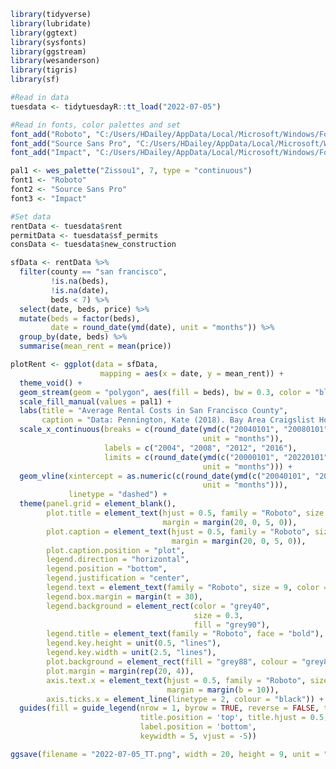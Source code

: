 ```r
library(tidyverse)
library(lubridate)
library(ggtext)
library(sysfonts)
library(ggstream)
library(wesanderson)
library(tigris)
library(sf)
```

```r
#Read in data
tuesdata <- tidytuesdayR::tt_load("2022-07-05")

#Read in fonts, color palettes and set
font_add("Roboto", "C:/Users/HDailey/AppData/Local/Microsoft/Windows/Fonts/Roboto-Regular.ttf", "C:/Users/HDailey/AppData/Local/Microsoft/Windows/Fonts/Roboto-Bold.ttf")
font_add("Source Sans Pro", "C:/Users/HDailey/AppData/Local/Microsoft/Windows/Fonts/SourceSansPro-Regular.ttf", "C:/Users/HDailey/AppData/Local/Microsoft/Windows/Fonts/SourceSansPro-Bold.ttf")
font_add("Impact", "C:/Users/HDailey/AppData/Local/Microsoft/Windows/Fonts/Impact.ttf")

pal1 <- wes_palette("Zissou1", 7, type = "continuous")
font1 <- "Roboto"
font2 <- "Source Sans Pro"
font3 <- "Impact"

#Set data
rentData <- tuesdata$rent
permitData <- tuesdata$sf_permits
consData <- tuesdata$new_construction

sfData <- rentData %>%
  filter(county == "san francisco",
         !is.na(beds),
         !is.na(date),
         beds < 7) %>%
  select(date, beds, price) %>%
  mutate(beds = factor(beds),
         date = round_date(ymd(date), unit = "months")) %>%
  group_by(date, beds) %>%
  summarise(mean_rent = mean(price))
```


```r
plotRent <- ggplot(data = sfData,
                    mapping = aes(x = date, y = mean_rent)) +
  theme_void() +
  geom_stream(geom = "polygon", aes(fill = beds), bw = 0.3, color = "black", lwd = 0.25) +
  scale_fill_manual(values = pal1) +
  labs(title = "Average Rental Costs in San Francisco County",
       caption = "Data: Pennington, Kate (2018). Bay Area Craigslist Housing Posts, 2000-2018.") +
  scale_x_continuous(breaks = c(round_date(ymd(c("20040101", "20080101", "20120101", "20160101")),
                                           unit = "months")),
                     labels = c("2004", "2008", "2012", "2016"),
                     limits = c(round_date(ymd(c("20000101", "20220101")),
                                           unit = "months"))) +
  geom_vline(xintercept = as.numeric(c(round_date(ymd(c("20040101", "20080101", "20120101", "20160101")),
                                           unit = "months"))),
             linetype = "dashed") + 
  theme(panel.grid = element_blank(),
        plot.title = element_text(hjust = 0.5, family = "Roboto", size = 28, face = "bold",
                                  margin = margin(20, 0, 5, 0)),
        plot.caption = element_text(hjust = 0.5, family = "Roboto", size = 10, colour = "grey40",
                                    margin = margin(20, 0, 5, 0)),
        plot.caption.position = "plot",
        legend.direction = "horizontal",
        legend.position = "bottom",
        legend.justification = "center",
        legend.text = element_text(family = "Roboto", size = 9, color = "grey40", face = "bold"),
        legend.box.margin = margin(t = 30),
        legend.background = element_rect(color = "grey40",
                                         size = 0.3,
                                         fill = "grey90"),
        legend.title = element_text(family = "Roboto", face = "bold"), 
        legend.key.height = unit(0.5, "lines"),
        legend.key.width = unit(2.5, "lines"),
        plot.background = element_rect(fill = "grey88", colour = "grey88"),
        plot.margin = margin(rep(20, 4)),
        axis.text.x = element_text(hjust = 0.5, family = "Roboto", size = 12, face = "bold",
                                   margin = margin(b = 10)),
        axis.ticks.x = element_line(linetype = 2, colour = "black")) +
  guides(fill = guide_legend(nrow = 1, byrow = TRUE, reverse = FALSE, title = 'Number of Bedrooms',
                             title.position = 'top', title.hjust = 0.5,
                             label.position = 'bottom',
                             keywidth = 5, vjust = -5))

ggsave(filename = "2022-07-05_TT.png", width = 20, height = 9, unit = "in")
```


